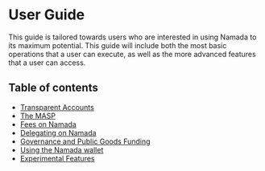 # User Guide

This guide is tailored towards users who are interested in using Namada to its maximum potential. This guide will include both the most basic operations that a user can execute, as well as the more advanced features that a user can access.

## Table of contents

- [Transparent Accounts](./users/transparent-accounts.mdx)
- [The MASP](./users/shielded-accounts.mdx)
- [Fees on Namada](./users/fees.mdx)
- [Delegating on Namada](./users/delegators.mdx)
- [Governance and Public Goods Funding](./users/governance.mdx)
- [Using the Namada wallet](./users/wallet.mdx)
- [Experimental Features](./users/experimental.mdx)

